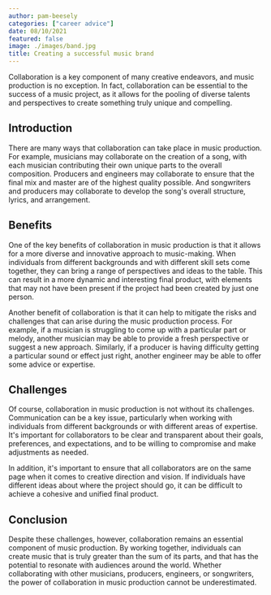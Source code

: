 ```yaml
---
author: pam-beesely
categories: ["career advice"]
date: 08/10/2021
featured: false
image: ./images/band.jpg
title: Creating a successful music brand
---
```


Collaboration is a key component of many creative endeavors, and music production is no exception. In fact, collaboration can be essential to the success of a music project, as it allows for the pooling of diverse talents and perspectives to create something truly unique and compelling.

## Introduction

There are many ways that collaboration can take place in music production. For example, musicians may collaborate on the creation of a song, with each musician contributing their own unique parts to the overall composition. Producers and engineers may collaborate to ensure that the final mix and master are of the highest quality possible. And songwriters and producers may collaborate to develop the song's overall structure, lyrics, and arrangement.

## Benefits

One of the key benefits of collaboration in music production is that it allows for a more diverse and innovative approach to music-making. When individuals from different backgrounds and with different skill sets come together, they can bring a range of perspectives and ideas to the table. This can result in a more dynamic and interesting final product, with elements that may not have been present if the project had been created by just one person.

Another benefit of collaboration is that it can help to mitigate the risks and challenges that can arise during the music production process. For example, if a musician is struggling to come up with a particular part or melody, another musician may be able to provide a fresh perspective or suggest a new approach. Similarly, if a producer is having difficulty getting a particular sound or effect just right, another engineer may be able to offer some advice or expertise.

## Challenges

Of course, collaboration in music production is not without its challenges. Communication can be a key issue, particularly when working with individuals from different backgrounds or with different areas of expertise. It's important for collaborators to be clear and transparent about their goals, preferences, and expectations, and to be willing to compromise and make adjustments as needed.

In addition, it's important to ensure that all collaborators are on the same page when it comes to creative direction and vision. If individuals have different ideas about where the project should go, it can be difficult to achieve a cohesive and unified final product.

## Conclusion

Despite these challenges, however, collaboration remains an essential component of music production. By working together, individuals can create music that is truly greater than the sum of its parts, and that has the potential to resonate with audiences around the world. Whether collaborating with other musicians, producers, engineers, or songwriters, the power of collaboration in music production cannot be underestimated.